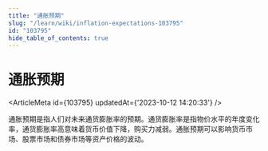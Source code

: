 ```yaml
---
title: "通胀预期"
slug: "/learn/wiki/inflation-expectations-103795"
id: "103795"
hide_table_of_contents: true
---
```



# 通胀预期

<ArticleMeta id={103795} updatedAt={'2023-10-12 14:20:33'} />
<div className='border-solid border-b border-t-0 my-4 border-[var(--ifm-color-gray-300)]' />

通胀预期是指人们对未来通货膨胀率的预期。通货膨胀率是指物价水平的年度变化率，通货膨胀率高意味着货币价值下降，购买力减弱。通胀预期可以影响货币市场、股票市场和债券市场等资产价格的波动。

